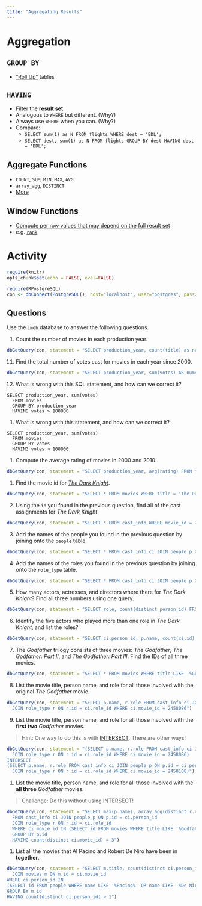 ```yaml
---
title: "Aggregating Results"
---
```


# Aggregation

## `GROUP BY`

- ["Roll Up"](http://www.postgresql.org/docs/9.4/static/sql-select.html#SQL-GROUPBY) tables

## `HAVING`

- Filter the [**result set**](http://www.postgresql.org/docs/9.4/static/sql-select.html#SQL-HAVING)
- Analogous to `WHERE` but different. (Why?)
- Always use `WHERE` when you can. (Why?)
- Compare:
    - `SELECT sum(1) as N FROM flights WHERE dest = 'BDL';`
    - `SELECT dest, sum(1) as N FROM flights GROUP BY dest HAVING dest = 'BDL';`

## Aggregate Functions

- `COUNT`, `SUM`, `MIN`, `MAX`, `AVG`
- `array_agg`, `DISTINCT`
- [More](http://www.postgresql.org/docs/9.4/static/functions-aggregate.html)

## Window Functions

- [Compute per row values that may depend on the full result set](http://www.postgresql.org/docs/9.4/static/tutorial-window.html)
- e.g. [`rank`](http://www.postgresql.org/docs/9.4/static/functions-window.html)

# Activity

```r
require(knitr)
opts_chunk$set(echo = FALSE, eval=FALSE)
```

```r
require(RPostgreSQL)
con <- dbConnect(PostgreSQL(), host="localhost", user="postgres", password="postgres", dbname="imdb")
```

## Questions

Use the `imdb` database to answer the following questions. 

#. Count the number of movies in each production year. 

```r
dbGetQuery(con, statement = "SELECT production_year, count(title) as numMovies FROM movies GROUP BY production_year")
```

11. Find the total number of votes cast for movies in each year since 2000.

```r
dbGetQuery(con, statement = "SELECT production_year, sum(votes) AS numVotes FROM movies WHERE production_year >= 2000 GROUP BY production_year")
```

12. What is wrong with this SQL statement, and how can we correct it?

```
SELECT production_year, sum(votes) 
  FROM movies 
  GROUP BY production_year 
  HAVING votes > 100000
```

<!--
> The problem is that the HAVING clause operates on the number of votes for an individual movie, but there is no column called "votes" in the result set. 

> We can correct this in two different ways, depending on what we want. If we want to include only individual movies with at least 100,000 votes, then we should change the "HAVING" clause to a "WHERE" clause. If, on the other hand, we want production years with at least 100,000 total votes, then we should specify "HAVING sum(votes) > 100000" instead. 
-->


#. What is wrong with this statement, and how can we correct it?

```
SELECT production_year, sum(votes) 
  FROM movies 
  GROUP BY votes 
  HAVING votes > 100000
```

<!--
> Here, we are grouping by the number of votes, but that column is not SELECTed in the result set. 

> It's less clear what the intention was here, but we can correct it using either of the two methods mentioned above. 
-->

#. Compute the average rating of movies in 2000 and 2010. 

```r
dbGetQuery(con, statement = "SELECT production_year, avg(rating) FROM movies WHERE production_year IN (2000, 2010) GROUP BY production_year")
```


1. Find the movie id for [*The Dark Knight*](http://www.imdb.com/title/tt0468569/).

```r
dbGetQuery(con, statement = "SELECT * FROM movies WHERE title = 'The Dark Knight'")
```

2. Using the `id` you found in the previous question, find all of the cast assignments for *The Dark Knight*.

```r
dbGetQuery(con, statement = "SELECT * FROM cast_info WHERE movie_id = 2444926")
```

3. Add the names of the people you found in the previous question by joining onto the `people` table.

```r
dbGetQuery(con, statement = "SELECT * FROM cast_info ci JOIN people p ON ci.person_id = p.id WHERE movie_id = 2444926")
```

4. Add the names of the roles you found in the previous question by joining onto the `role_type` table.

```r
dbGetQuery(con, statement = "SELECT * FROM cast_info ci JOIN people p ON ci.person_id = p.id JOIN role_type r ON r.id = ci.role_id WHERE movie_id = 2444926")
```

5. How many actors, actresses, and directors where there for *The Dark Knight*? Find all three numbers using one query.

```r
dbGetQuery(con, statement = "SELECT role, count(distinct person_id) FROM cast_info ci JOIN people p ON ci.person_id = p.id JOIN role_type r ON r.id = ci.role_id WHERE movie_id = 2444926 GROUP BY r.id")
```

6. Identify the five actors who played more than one role in *The Dark Knight*, and list the roles?

```r
dbGetQuery(con, statement = "SELECT ci.person_id, p.name, count(ci.id) as numRoles FROM cast_info ci JOIN people p ON ci.person_id = p.id JOIN role_type r ON r.id = ci.role_id WHERE movie_id = 2444926 GROUP BY ci.person_id, p.name HAVING count(ci.id) > 1")
```

7. The *Godfather* trilogy consists of three movies: *The Godfather*, *The Godfather: Part II*, and *The Godfather: Part III*. Find the IDs of all three movies. 

```r
dbGetQuery(con, statement = "SELECT * FROM movies WHERE title LIKE '%Godfather%'")
```

8. List the movie title, person name, and role for all those involved with the original *The Godfather* movie. 

```r
dbGetQuery(con, statement = "SELECT p.name, r.role FROM cast_info ci JOIN people p ON p.id = ci.person_id 
  JOIN role_type r ON r.id = ci.role_id WHERE ci.movie_id = 2458086")
```

9. List the movie title, person name, and role for all those involved with the **first two** *Godfather* movies. 

> Hint: One way to do this is with [INTERSECT](http://www.postgresql.org/docs/9.4/static/queries-union.html). There are other ways!

```r
dbGetQuery(con, statement = "(SELECT p.name, r.role FROM cast_info ci JOIN people p ON p.id = ci.person_id 
  JOIN role_type r ON r.id = ci.role_id WHERE ci.movie_id = 2458086)
INTERSECT
(SELECT p.name, r.role FROM cast_info ci JOIN people p ON p.id = ci.person_id 
  JOIN role_type r ON r.id = ci.role_id WHERE ci.movie_id = 2458108)")
```


#. List the movie title, person name, and role for all those involved with the **all three** *Godfather* movies. 

> Challenge: Do this without using INTERSECT!

```r
dbGetQuery(con, statement = "SELECT max(p.name), array_agg(distinct r.role), count(distinct ci.movie_id) as numMovies
  FROM cast_info ci JOIN people p ON p.id = ci.person_id 
  JOIN role_type r ON r.id = ci.role_id 
  WHERE ci.movie_id IN (SELECT id FROM movies WHERE title LIKE '%Godfather%')
  GROUP BY p.id
  HAVING count(distinct ci.movie_id) = 3")
```

#. List all the movies that Al Pacino and Robert De Niro have been in **together**.

```r
dbGetQuery(con, statement = "SELECT m.title, count(distinct ci.person_id) FROM cast_info ci 
  JOIN movies m ON m.id = ci.movie_id
WHERE ci.person_id IN 
(SELECT id FROM people WHERE name LIKE '%Pacino%' OR name LIKE '%De Niro, Robert%')
GROUP BY m.id
HAVING count(distinct ci.person_id) > 1")
```


